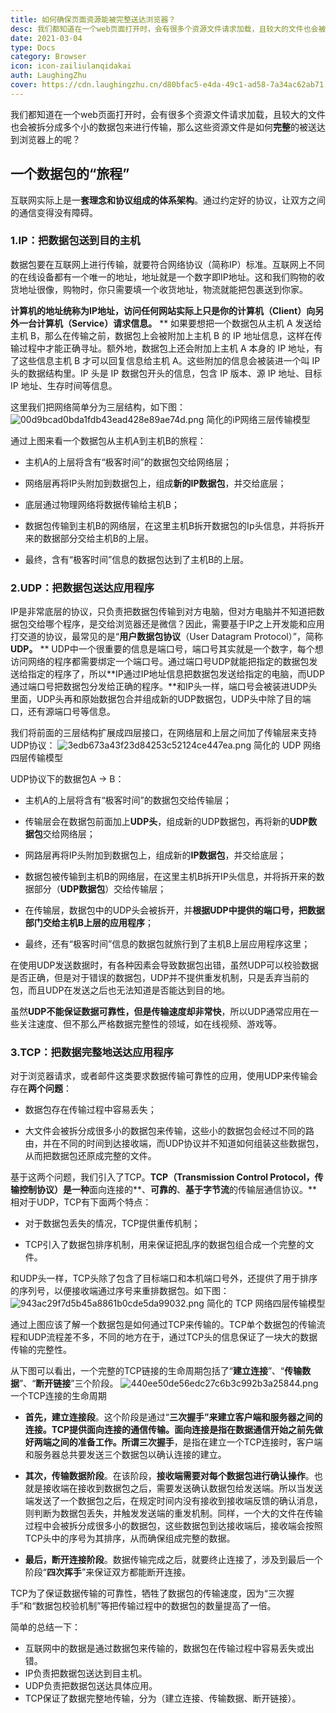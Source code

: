 ```yaml
---
title: 如何确保页面资源能被完整送达浏览器？
desc: 我们都知道在一个web页面打开时，会有很多个资源文件请求加载，且较大的文件也会被拆分成多个小的数据包来进行传输，那么这些资源文件是如何完整的被送达到浏览器上的呢？
date: 2021-03-04
type: Docs
category: Browser
icon: icon-zailiulanqidakai
auth: LaughingZhu
cover: https://cdn.laughingzhu.cn/d80bfac5-e4da-49c1-ad58-7a34ac62ab71.png
---
```


我们都知道在一个web页面打开时，会有很多个资源文件请求加载，且较大的文件也会被拆分成多个小的数据包来进行传输，那么这些资源文件是如何**完整**的被送达到浏览器上的呢？

## 一个数据包的“旅程”

互联网实际上是一**套理念和协议组成的体系架构**。通过约定好的协议，让双方之间的通信变得没有障碍。

### 1.IP：把数据包送到目的主机

数据包要在互联网上进行传输，就要符合网络协议（简称IP）标准。互联网上不同的在线设备都有一个唯一的地址，地址就是一个数字即IP地址。这和我们购物的收货地址很像，购物时，你只需要填一个收货地址，物流就能把包裹送到你家。

**计算机的地址统称为IP地址，访问任何网站实际上只是你的计算机（Client）向另外一台计算机（Service）请求信息。**
\*\*
如果要想把一个数据包从主机 A 发送给主机 B，那么在传输之前，数据包上会被附加上主机 B 的 IP 地址信息，这样在传输过程中才能正确寻址。额外地，数据包上还会附加上主机 A 本身的 IP 地址，有了这些信息主机 B 才可以回复信息给主机 A。这些附加的信息会被装进一个叫 IP 头的数据结构里。IP 头是 IP 数据包开头的信息，包含 IP 版本、源 IP 地址、目标 IP 地址、生存时间等信息。

这里我们把网络简单分为三层结构，如下图：
![00d9bcad0bda1fdb43ead428e89ae74d.png](https://cdn.laughingzhu.cn/1611281584087-f3d58693-3b12-4fe8-9d4a-a43e07837384.png)
简化的iP网络三层传输模型

通过上图来看一个数据包从主机A到主机B的旅程：

- 主机A的上层将含有“极客时间”的数据包交给网络层；

- 网络层再将IP头附加到数据包上，组成**新的IP数据包**，并交给底层；

- 底层通过物理网络将数据传输给主机B；

- 数据包传输到主机B的网络层，在这里主机B拆开数据包的Ip头信息，并将拆开来的数据部分交给主机B的上层。

- 最终，含有“极客时间”信息的数据包达到了主机B的上层。

### 2.UDP：把数据包送达应用程序

IP是非常底层的协议，只负责把数据包传输到对方电脑，但对方电脑并不知道把数据包交给哪个程序，是交给浏览器还是微信？因此，需要基于IP之上开发能和应用打交道的协议，最常见的是“**用户数据包协议**（User Datagram Protocol）”，简称**UDP。**
**
UDP中一个很重要的信息是端口号，端口号其实就是一个数字，每个想访问网络的程序都需要绑定一个端口号。通过端口号UDP就能把指定的数据包发送给指定的程序了，所以**IP通过IP地址信息把数据包发送给指定的电脑，而UDP通过端口号把数据包分发给正确的程序。\*\*和IP头一样，端口号会被装进UDP头里面，UDP头再和原始数据包合并组成新的UDP数据包，UDP头中除了目的端口，还有源端口号等信息。

我们将前面的三层结构扩展成四层接口，在网络层和上层之间加了传输层来支持UDP协议：
![3edb673a43f23d84253c52124ce447ea.png](https://cdn.laughingzhu.cn/1611283007077-99d349ae-9efe-42b3-890f-192ca3906013.png)
简化的 UDP 网络四层传输模型

UDP协议下的数据包A -> B：

- 主机A的上层将含有“极客时间”的数据包交给传输层；

- 传输层会在数据包前面加上**UDP头**，组成新的UDP数据包，再将新的**UDP数据包**交给网络层；

- 网路层再将IP头附加到数据包上，组成新的**IP数据包**，并交给底层；

- 数据包被传输到主机B的网络层，在这里主机B拆开IP头信息，并将拆开来的数据部分（**UDP数据包**）交给传输层；

- 在传输层，数据包中的UDP头会被拆开，并**根据UDP中提供的端口号，把数据部门交给主机B上层的应用程序**；

- 最终，还有“极客时间”信息的数据包就旅行到了主机B上层应用程序这里；

在使用UDP发送数据时，有各种因素会导致数据包出错，虽然UDP可以校验数据是否正确，但是对于错误的数据包，UDP并不提供重发机制，只是丢弃当前的包，而且UDP在发送之后也无法知道是否能达到目的地。

虽然**UDP不能保证数据可靠性，但是传输速度却非常快**，所以UDP通常应用在一些关注速度、但不那么严格数据完整性的领域，如在线视频、游戏等。

### 3.TCP：把数据完整地送达应用程序

对于浏览器请求，或者邮件这类要求数据传输可靠性的应用，使用UDP来传输会存在**两个问题**：

- 数据包存在传输过程中容易丢失；

- 大文件会被拆分成很多小的数据包来传输，这些小的数据包会经过不同的路由，并在不同的时间到达接收端，而UDP协议并不知道如何组装这些数据包，从而把数据包还原成完整的文件。

基于这两个问题，我们引入了TCP。**TCP（Transmission Control Protocol，传输控制协议）是一种**面向连接的**、**可靠的**、**基于字节流**的传输层通信协议。**相对于UDP，TCP有下面两个特点：

- 对于数据包丢失的情况，TCP提供重传机制；

- TCP引入了数据包排序机制，用来保证把乱序的数据包组合成一个完整的文件。

和UDP头一样，TCP头除了包含了目标端口和本机端口号外，还提供了用于排序的序列号，以便接收端通过序号来重排数据包。如下图：
![943ac29f7d5b45a8861b0cde5da99032.png](https://cdn.laughingzhu.cn/1611287749487-92df0b1d-2b19-4f27-aa2a-83c5fb267688.png)
简化的 TCP 网络四层传输模型

通过上图应该了解一个数据包是如何通过TCP来传输的。TCP单个数据包的传输流程和UDP流程差不多，不同的地方在于，通过TCP头的信息保证了一块大的数据传输的完整性。

从下图可以看出，一个完整的TCP链接的生命周期包括了“**建立连接**”、“**传输数据**”、“**断开链接**”三个阶段。
![440ee50de56edc27c6b3c992b3a25844.png](https://cdn.laughingzhu.cn/1611288107233-2c03f504-36c2-40be-813d-aaf8d18f74d9.png)一个TCP连接的生命周期

- **首先，建立连接段**。这个阶段是通过“**三次握手”**来建立客户端和服务器之间的连接。TCP提供面向连接的通信传输。**面向连接**是指在数据通信开始之前先做好两端之间的准备工作。所谓**三次握手**，是指在建立一个TCP连接时，客户端和服务器总共要发送三个数据包以确认连接的建立。

- **其次，传输数据阶段**。在该阶段，**接收端需要对每个数据包进行确认操作**。也就是接收端在接收到数据包之后，需要发送确认数据包给发送端。所以当发送端发送了一个数据包之后，在规定时间内没有接收到接收端反馈的确认消息，则判断为数据包丢失，并触发发送端的重发机制。同样，一个大的文件在传输过程中会被拆分成很多小的数据包，这些数据包到达接收端后，接收端会按照TCP头中的序号为其排序，从而确保组成完整的数据。

- **最后，断开连接阶段**。数据传输完成之后，就要终止连接了，涉及到最后一个阶段“**四次挥手**”来保证双方都能断开连接。

TCP为了保证数据传输的可靠性，牺牲了数据包的传输速度，因为“三次握手”和“数据包校验机制”等把传输过程中的数据包的数量提高了一倍。

简单的总结一下：

- 互联网中的数据是通过数据包来传输的，数据包在传输过程中容易丢失或出错。
- IP负责把数据包送达到目主机。
- UDP负责把数据包送达具体应用。
- TCP保证了数据完整地传输，分为（建立连接、传输数据、断开链接）。
